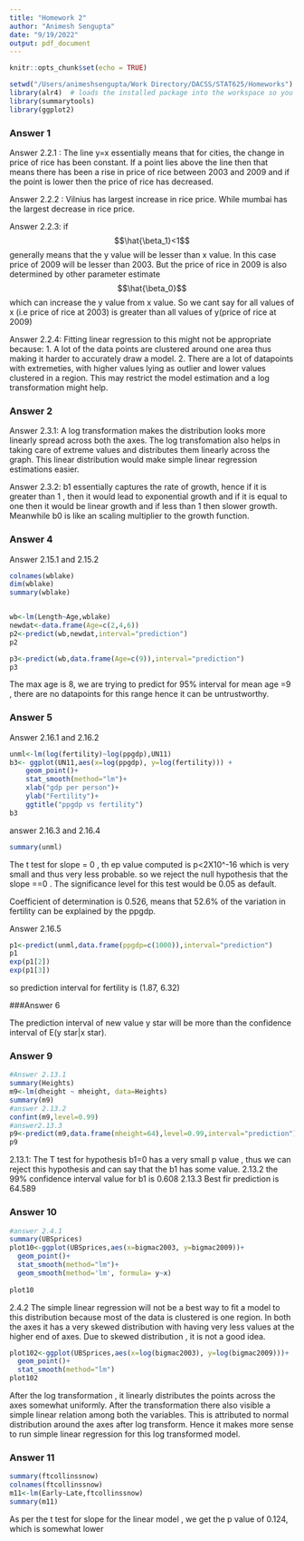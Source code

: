 ```yaml
---
title: "Homework 2"
author: "Animesh Sengupta"
date: "9/19/2022"
output: pdf_document
---
```


```r
knitr::opts_chunk$set(echo = TRUE)
```

```r

setwd("/Users/animeshsengupta/Work Directory/DACSS/STAT625/Homeworks") 
library(alr4)  # loads the installed package into the workspace so you can use it
library(summarytools)
library(ggplot2)

```


### Answer 1

Answer 2.2.1 : The line y=x essentially means that for cities, the change in price of rice has been constant. If a point lies above the line then that means there has been a rise in price of rice between 2003 and 2009 and if the point is lower then the price of rice has decreased.

Answer 2.2.2 : Vilnius has largest increase in rice price. While mumbai has the largest decrease in rice price.

Answer 2.2.3: if $$\hat{\beta_1}<1$$ generally means that the y value will be lesser than x value. In this case price of 2009 will be lesser than 2003. But the price of rice in 2009 is also determined by other parameter estimate $$\hat{\beta_0}$$ which can increase the y value from x value. So we cant say for all values of x (i.e price of rice at 2003) is greater than all values of y(price of rice at 2009)

Answer 2.2.4: Fitting linear regression to this might not be appropriate because:
1. A lot of the data points are clustered around one area thus making it harder to accurately draw a model.
2. There are a lot of datapoints with extremeties, with higher values lying as outlier and lower values clustered in a region. This may restrict the model estimation and a log transformation might help.


### Answer 2
Answer 2.3.1: A log transformation makes the distribution looks more linearly spread across both the axes. The log transfomation also helps in taking care of extreme values and distributes them linearly across the graph. This linear distribution would make simple linear regression estimations easier.

Answer 2.3.2: b1 essentially captures the rate of growth, hence if it is greater than 1 , then it would lead to exponential growth and if it is equal to one then it would be linear growth and if less than 1 then slower growth. Meanwhile b0 is like an scaling multiplier to the growth function.  

### Answer 4
Answer 2.15.1 and 2.15.2
```r
colnames(wblake)
dim(wblake)
summary(wblake)


wb<-lm(Length~Age,wblake)
newdat<-data.frame(Age=c(2,4,6))
p2<-predict(wb,newdat,interval="prediction")
p2

p3<-predict(wb,data.frame(Age=c(9)),interval="prediction")
p3

```
The max age is 8, we are trying to predict for 95% interval for mean age =9 , there are no datapoints for this range hence it can be untrustworthy.


### Answer 5 
Answer 2.16.1 and 2.16.2

```r
unml<-lm(log(fertility)~log(ppgdp),UN11)
b3<- ggplot(UN11,aes(x=log(ppgdp), y=log(fertility))) + 
    geom_point()+
    stat_smooth(method="lm")+
    xlab("gdp per person")+
    ylab("Fertility")+
    ggtitle("ppgdp vs fertility")
b3
```
answer 2.16.3 and 2.16.4
```r
summary(unml)
```
The t test for slope = 0 , th ep value computed is p<2X10^-16 which is very small and thus very less probable. so we reject the null hypothesis that the slope ==0 . The significance level for this test would be 0.05 as default. 

Coefficient of determination is 0.526, means that 52.6% of the variation in fertility can be explained by the ppgdp.

Answer 2.16.5 

```r
p1<-predict(unml,data.frame(ppgdp=c(1000)),interval="prediction")
p1
exp(p1[2])
exp(p1[3])

```
so prediction interval for fertility is (1.87, 6.32)

###Answer 6

The prediction interval of new value y star will be more than the confidence interval of E(y star|x star).

### Answer 9
```r
#Answer 2.13.1
summary(Heights)
m9<-lm(dheight ~ mheight, data=Heights)
summary(m9)
#answer 2.13.2
confint(m9,level=0.99)
#answer2.13.3
p9<-predict(m9,data.frame(mheight=64),level=0.99,interval="prediction")
p9
```
2.13.1: The T test for hypothesis b1=0 has a very small p value , thus we can reject this hypothesis and can say that the b1 has some value.
2.13.2 the 99% confidence interval value for b1 is 0.608
2.13.3 Best fir prediction is 64.589 

### Answer 10
```r
#answer 2.4.1
summary(UBSprices)
plot10<-ggplot(UBSprices,aes(x=bigmac2003, y=bigmac2009))+
  geom_point()+
  stat_smooth(method="lm")+
  geom_smooth(method='lm', formula= y~x)
  
plot10
```

2.4.2
The simple linear regression will not be a best way to fit a model to this distribution because most of the data is clustered is one region. In both the axes it has a very skewed distribution with having very less values at the higher end of axes. Due to skewed distribution , it is not a good idea.


```r
plot102<-ggplot(UBSprices,aes(x=log(bigmac2003), y=log(bigmac2009)))+
  geom_point()+
  stat_smooth(method="lm")
plot102
```
After the log transformation , it linearly distributes the points across the axes somewhat uniformly. After the transformation there also visible a simple linear relation among both the variables. This is attributed to normal distribution around the axes after log transform. Hence it makes more sense to run simple linear regression for this log transformed model.

### Answer 11


```r
summary(ftcollinssnow)
colnames(ftcollinssnow)
m11<-lm(Early~Late,ftcollinssnow)
summary(m11)
```
As per the t test for slope for the linear model , we get the p value of 0.124, which is somewhat lower 